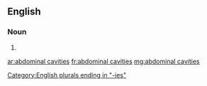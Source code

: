 ==English==

===Noun===
{{head|en|plural}}

# {{plural of|abdominal cavity|lang=en}}

[[Category:English plurals ending in "-ies"]]

[[ar:abdominal cavities]]
[[fr:abdominal cavities]]
[[mg:abdominal cavities]]